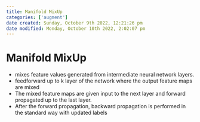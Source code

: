 ```yaml
---
title: Manifold MixUp
categories: ['augment']
date created: Sunday, October 9th 2022, 12:21:26 pm
date modified: Monday, October 10th 2022, 2:02:07 pm
---
```


# Manifold MixUp
- mixes feature values generated from intermediate neural network layers.
- feedforward up to k layer of the network where the output feature maps are mixed
- The mixed feature maps are given input to the next layer and forward propagated up to the last layer.
- After the forward propagation, backward propagation is performed in the standard way with updated labels



